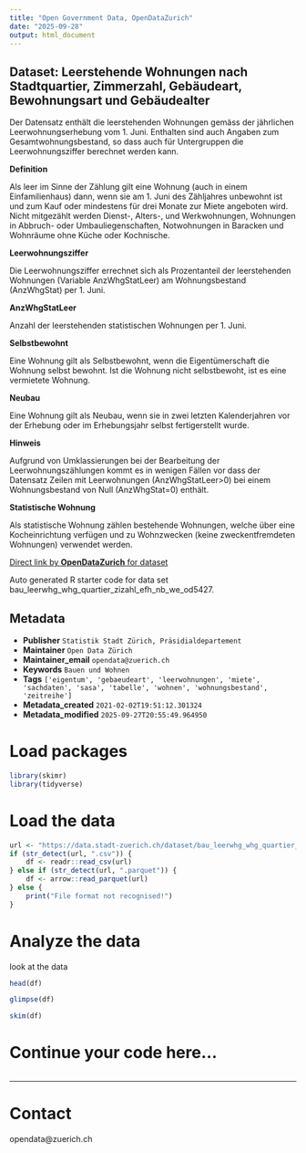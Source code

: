 ```yaml
---
title: "Open Government Data, OpenDataZurich"
date: "2025-09-28"
output: html_document
---
```


## Dataset: Leerstehende Wohnungen nach Stadtquartier, Zimmerzahl, Gebäudeart, Bewohnungsart und Gebäudealter

Der Datensatz enthält die leerstehenden Wohnungen gemäss der jährlichen Leerwohnungserhebung vom 1. Juni. Enthalten sind auch Angaben zum Gesamtwohnungsbestand, so dass auch für Untergruppen die Leerwohnungsziffer berechnet werden kann.

**Definition**


Als leer im Sinne der Zählung gilt eine Wohnung (auch in einem Einfamilienhaus) dann, wenn sie am 1. Juni des Zähljahres unbewohnt ist und zum Kauf oder mindestens für drei Monate zur Miete angeboten wird. Nicht mitgezählt werden Dienst-, Alters-, und Werkwohnungen, Wohnungen in Abbruch- oder Umbauliegenschaften, Notwohnungen in Baracken und Wohnräume ohne Küche oder Kochnische.


[]()

**Leerwohnungsziffer**


Die Leerwohnungsziffer errechnet sich als Prozentanteil der leerstehenden Wohnungen (Variable AnzWhgStatLeer) am Wohnungsbestand (AnzWhgStat) per 1. Juni. 


[]()

**AnzWhgStatLeer**


Anzahl der leerstehenden statistischen Wohnungen per 1. Juni. 


[]()

**Selbstbewohnt**


Eine Wohnung gilt als Selbstbewohnt, wenn die Eigentümerschaft die Wohnung selbst bewohnt. Ist die Wohnung nicht selbstbewoht, ist es eine vermietete Wohnung.


[]()

**Neubau**


Eine Wohnung gilt als Neubau, wenn sie in zwei letzten Kalenderjahren vor der Erhebung oder im Erhebungsjahr selbst fertigerstellt wurde.


[]()

**Hinweis**


Aufgrund von Umklassierungen bei der Bearbeitung der Leerwohnungszählungen kommt es in wenigen Fällen vor dass der Datensatz Zeilen mit Leerwohnungen (AnzWhgStatLeer>0) bei einem Wohnungsbestand von Null (AnzWhgStat=0) enthält.


[]()

**Statistische Wohnung**


Als statistische Wohnung zählen bestehende Wohnungen, welche über eine Kocheinrichtung verfügen und zu Wohnzwecken (keine zweckentfremdeten Wohnungen) verwendet werden.


[]()



[Direct link by **OpenDataZurich** for dataset](https://data.stadt-zuerich.ch/dataset/bau_leerwhg_whg_quartier_zizahl_efh_nb_we_od5427)

Auto generated R starter code for data set bau_leerwhg_whg_quartier_zizahl_efh_nb_we_od5427.

## Metadata

- **Publisher** `Statistik Stadt Zürich, Präsidialdepartement`
- **Maintainer** `Open Data Zürich`
- **Maintainer_email** `opendata@zuerich.ch`
- **Keywords** `Bauen und Wohnen`
- **Tags** `['eigentum', 'gebaeudeart', 'leerwohnungen', 'miete', 'sachdaten', 'sasa', 'tabelle', 'wohnen', 'wohnungsbestand', 'zeitreihe']`
- **Metadata_created** `2021-02-02T19:51:12.301324`
- **Metadata_modified** `2025-09-27T20:55:49.964950`


# Load packages

```r
library(skimr)
library(tidyverse)
```

# Load the data

```r
url <- "https://data.stadt-zuerich.ch/dataset/bau_leerwhg_whg_quartier_zizahl_efh_nb_we_od5427/download/BAU542OD5427.csv"
if (str_detect(url, ".csv")) {
    df <- readr::read_csv(url)
} else if (str_detect(url, ".parquet")) {
    df <- arrow::read_parquet(url)
} else {
    print("File format not recognised!")
}
```

# Analyze the data

look at the data
```r
head(df)
```

```r
glimpse(df)
```

```r
skim(df)
```

# Continue your code here...

```r

```

------------------------------------------------------------------------

# Contact

opendata@zuerich.ch

